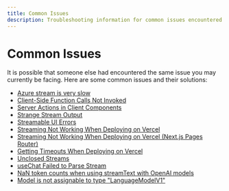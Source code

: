 ```yaml
---
title: Common Issues
description: Troubleshooting information for common issues encountered with the Vercel AI SDK.
---
```


# Common Issues

It is possible that someone else had encountered the same issue you may currently be facing. Here are some common issues and their solutions:

- [ Azure stream is very slow ](/docs/troubleshooting/common-issues/azure-stream-slow)
- [ Client-Side Function Calls Not Invoked ](/docs/troubleshooting/common-issues/client-side-function-calls-not-invoked)
- [ Server Actions in Client Components ](/docs/troubleshooting/common-issues/server-actions-in-client-components)
- [ Strange Stream Output ](/docs/troubleshooting/common-issues/strange-stream-output)
- [ Streamable UI Errors ](/docs/troubleshooting/common-issues/streamable-ui-errors)
- [ Streaming Not Working When Deploying on Vercel ](/docs/troubleshooting/common-issues/streaming-not-working-on-vercel)
- [ Streaming Not Working When Deploying on Vercel (Next.js Pages Router) ](/docs/troubleshooting/common-issues/streaming-not-working-on-vercel-pages-router)
- [ Getting Timeouts When Deploying on Vercel](/docs/troubleshooting/common-issues/timeout-on-vercel)
- [ Unclosed Streams ](/docs/troubleshooting/common-issues/unclosed-streams)
- [ useChat Failed to Parse Stream ](/docs/troubleshooting/common-issues/use-chat-failed-to-parse-stream)
- [ NaN token counts when using streamText with OpenAI models](/docs/troubleshooting/common-issues/nan-token-counts-openai-streaming)
- [ Model is not assignable to type "LanguageModelV1" ](/docs/troubleshooting/common-issues/model-is-not-assignable-to-type)
